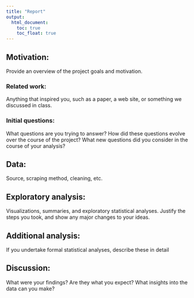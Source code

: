 ```yaml
---
title: "Report"
output: 
  html_document:
    toc: true
    toc_float: true
---
```


## Motivation: 
Provide an overview of the project goals and motivation.

### Related work: 
Anything that inspired you, such as a paper, a web site, or something we discussed in class.

### Initial questions: 
What questions are you trying to answer? How did these questions evolve over the course of the project? What new questions did you consider in the course of your analysis?

## Data: 
Source, scraping method, cleaning, etc.

## Exploratory analysis: 
Visualizations, summaries, and exploratory statistical analyses. Justify the steps you took, and show any major changes to your ideas.

## Additional analysis: 
If you undertake formal statistical analyses, describe these in detail

## Discussion: 
What were your findings? Are they what you expect? What insights into the data can you make?